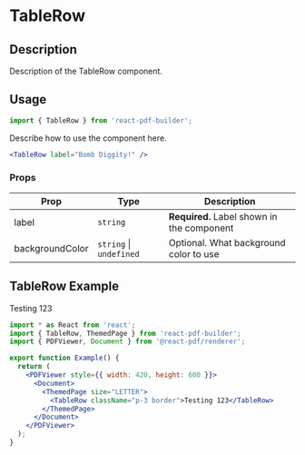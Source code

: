

<Meta title="Documentation/Components/Tables/TableRow" />

<h1>TableRow</h1>

## Description

Description of the TableRow component.

## Usage

```jsx
import { TableRow } from 'react-pdf-builder';
```

Describe how to use the component here.

```jsx
<TableRow label="Bomb Diggity!" />
```

### Props

| Prop            | Type                        | Description                                |
| --------------- | --------------------------- | ------------------------------------------ |
| label           | `string`                    | **Required.** Label shown in the component |
| backgroundColor | `string` &#124; `undefined` | Optional. What background color to use     |

## TableRow Example

<DocsPDF>
  <TableRow className="p-3 border">Testing 123</TableRow>
</DocsPDF>

```jsx
import * as React from 'react';
import { TableRow, ThemedPage } from 'react-pdf-builder';
import { PDFViewer, Document } from '@react-pdf/renderer';

export function Example() {
  return (
    <PDFViewer style={{ width: 420, height: 600 }}>
      <Document>
        <ThemedPage size="LETTER">
          <TableRow className="p-3 border">Testing 123</TableRow>
        </ThemedPage>
      </Document>
    </PDFViewer>
  );
}
```
